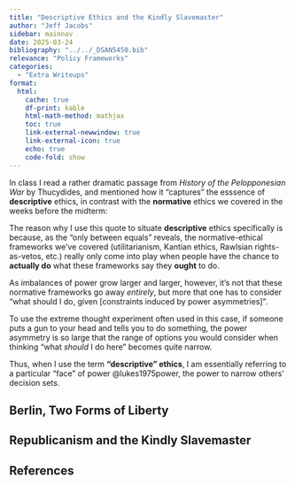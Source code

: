 ```yaml
---
title: "Descriptive Ethics and the Kindly Slavemaster"
author: "Jeff Jacobs"
sidebar: mainnav
date: 2025-03-24
bibliography: "../../_DSAN5450.bib"
relevance: "Policy Frameworks"
categories:
  - "Extra Writeups"
format:
  html:
    cache: true
    df-print: kable
    html-math-method: mathjax
    toc: true
    link-external-newwindow: true
    link-external-icon: true
    echo: true
    code-fold: show
---
```


In class I read a rather dramatic passage from *History of the Pelopponesian War* by Thucydides, and mentioned how it "captures" the esssence of **descriptive** ethics, in contrast with the **normative** ethics we covered in the weeks before the midterm:

> 

The reason why I use this quote to situate **descriptive** ethics specifically is because, as the "only between equals" reveals, the normative-ethical frameworks we've covered (utilitarianism, Kantian ethics, Rawlsian rights-as-vetos, etc.) really only come into play when people have the chance to **actually do** what these frameworks say they **ought** to do.

As imbalances of power grow larger and larger, however, it's not that these normative frameworks go away *entirely*, but more that one has to consider "what should I do, given [constraints induced by power asymmetries]".

To use the extreme thought experiment often used in this case, if someone puts a gun to your head and tells you to do something, the power asymmetry is so large that the range of options you would consider when thinking "what *should* I do here" becomes quite narrow.

Thus, when I use the term **"descriptive" ethics**, I am essentially referring to a particular "face" of power @lukes1975power, the power to narrow others' decision sets.

## Berlin, Two Forms of Liberty

## Republicanism and the Kindly Slavemaster

## References

::: {#refs}
:::

